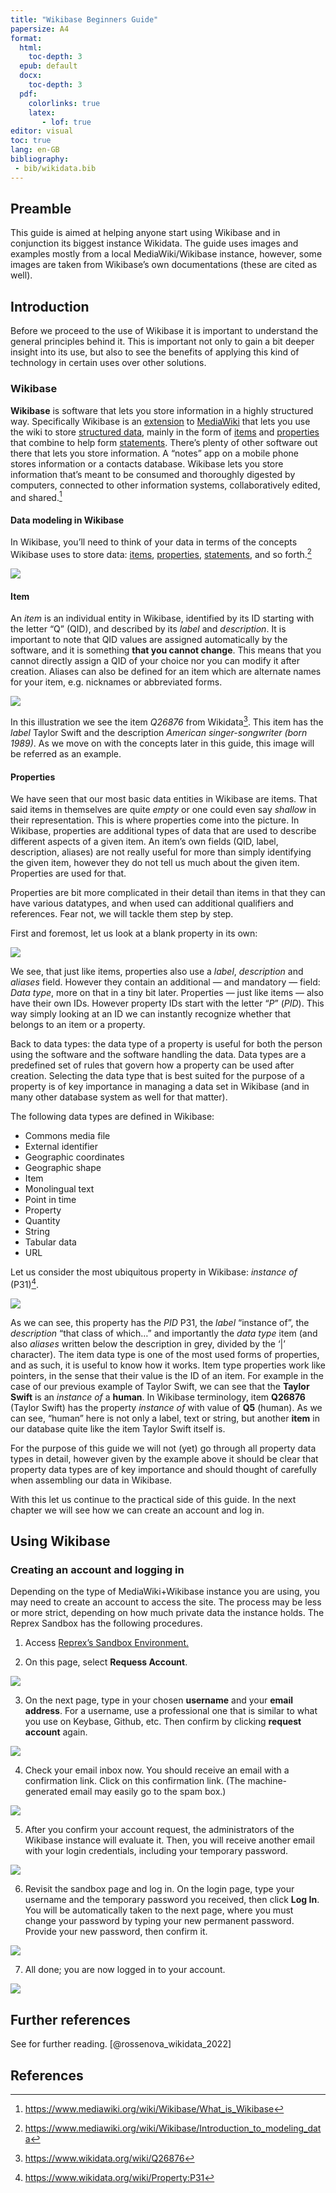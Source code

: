 ```yaml
---
title: "Wikibase Beginners Guide"
papersize: A4
format:
  html: 
    toc-depth: 3
  epub: default
  docx: 
    toc-depth: 3
  pdf:
    colorlinks: true
    latex: 
       - lof: true
editor: visual
toc: true
lang: en-GB
bibliography: 
 - bib/wikidata.bib
---
```


## Preamble

This guide is aimed at helping anyone start using Wikibase and in conjunction its biggest instance Wikidata. The guide uses images and examples mostly from a local MediaWiki/Wikibase instance, however, some images are taken from Wikibase's own documentations (these are cited as well).

## Introduction

Before we proceed to the use of Wikibase it is important to understand the general principles behind it. This is important not only to gain a bit deeper insight into its use, but also to see the benefits of applying this kind of technology in certain uses over other solutions.

### Wikibase

**Wikibase** is software that lets you store information in a highly structured way. Specifically Wikibase is an [extension](https://www.mediawiki.org/wiki/Special:MyLanguage/Wikibase/Terms#Extension "Special:MyLanguage/Wikibase/Terms") to [MediaWiki](https://www.mediawiki.org/wiki/Special:MyLanguage/Wikibase/Terms#MediaWiki "Special:MyLanguage/Wikibase/Terms") that lets you use the wiki to store [structured data](https://www.mediawiki.org/wiki/Special:MyLanguage/Wikibase/Terms#Structured_data "Special:MyLanguage/Wikibase/Terms"), mainly in the form of [items](https://www.mediawiki.org/wiki/Special:MyLanguage/Wikibase/Terms#Item "Special:MyLanguage/Wikibase/Terms") and [properties](https://www.mediawiki.org/wiki/Special:MyLanguage/Wikibase/Terms#Property "Special:MyLanguage/Wikibase/Terms") that combine to help form [statements](https://www.mediawiki.org/wiki/Special:MyLanguage/Wikibase/Terms#Statement "Special:MyLanguage/Wikibase/Terms"). There's plenty of other software out there that lets you store information. A "notes" app on a mobile phone stores information or a contacts database. Wikibase lets you store information that's meant to be consumed and thoroughly digested by computers, connected to other information systems, collaboratively edited, and shared.[^1]

[^1]: <https://www.mediawiki.org/wiki/Wikibase/What_is_Wikibase>

#### Data modeling in Wikibase

In Wikibase, you'll need to think of your data in terms of the concepts Wikibase uses to store data: [items](https://www.mediawiki.org/wiki/Special:MyLanguage/Wikibase/Terms#Item "Special:MyLanguage/Wikibase/Terms"), [properties](https://www.mediawiki.org/wiki/Special:MyLanguage/Wikibase/Terms#Property "Special:MyLanguage/Wikibase/Terms"), [statements](https://www.mediawiki.org/wiki/Special:MyLanguage/Wikibase/Terms#Statement "Special:MyLanguage/Wikibase/Terms"), and so forth.[^2]

[^2]: <https://www.mediawiki.org/wiki/Wikibase/Introduction_to_modeling_data>

![](png/wikibase/wikibase-concepts_items_properties_statements.png)

#### Item

An *item* is an individual entity in Wikibase, identified by its ID starting with the letter "Q" (QID), and described by its *label* and *description*. It is important to note that QID values are assigned automatically by the software, and it is something **that you cannot change**. This means that you cannot directly assign a QID of your choice nor you can modify it after creation. Aliases can also be defined for an item which are alternate names for your item, e.g. nicknames or abbreviated forms.

![](png/wikibase/taylor-swift_q26876_example-item-diagram.png)

::: callout-note
In this illustration we see the item *Q26876* from Wikidata[^3]. This item has the *label* Taylor Swift and the description *American singer-songwriter (born 1989)*. As we move on with the concepts later in this guide, this image will be referred as an example.
:::

[^3]: <https://www.wikidata.org/wiki/Q26876>

#### Properties

We have seen that our most basic data entities in Wikibase are items. That said items in themselves are quite *empty* or one could even say *shallow* in their representation. This is where properties come into the picture. In Wikibase, properties are additional types of data that are used to describe different aspects of a given item. An item's own fields (QID, label, description, aliases) are not really useful for more than simply identifying the given item, however they do not tell us much about the given item. Properties are used for that.

Properties are bit more complicated in their detail than items in that they can have various datatypes, and when used can additional qualifiers and references. Fear not, we will tackle them step by step.

First and foremost, let us look at a blank property in its own:

![](png/wikibase/blank-property.png)

We see, that just like items, properties also use a *label*, *description* and *aliases* field. However they contain an additional — and mandatory — field: *Data type*, more on that in a tiny bit later. Properties — just like items — also have their own IDs. However property IDs start with the letter "*P* " (*PID*). This way simply looking at an ID we can instantly recognize whether that belongs to an item or a property.

Back to data types: the data type of a property is useful for both the person using the software and the software handling the data. Data types are a predefined set of rules that govern how a property can be used after creation. Selecting the data type that is best suited for the purpose of a property is of key importance in managing a data set in Wikibase (and in many other database system as well for that matter).

::: callout-note
The following data types are defined in Wikibase:

-   Commons media file
-   External identifier
-   Geographic coordinates
-   Geographic shape
-   Item
-   Monolingual text
-   Point in time
-   Property
-   Quantity
-   String
-   Tabular data
-   URL
:::

Let us consider the most ubiquitous property in Wikibase: *instance of* (P31)[^4].

[^4]: <https://www.wikidata.org/wiki/Property:P31>

![](png/wikibase/property-P31_instance-of.png)

As we can see, this property has the *PID* P31, the *label* "instance of", the *description* "that class of which..." and importantly the *data type* item (and also *aliases* written below the description in grey, divided by the '\|' character). The item data type is one of the most used forms of properties, and as such, it is useful to know how it works. Item type properties work like pointers, in the sense that their value is the ID of an item. For example in the case of our previous example of Taylor Swift, we can see that the **Taylor Swift** is an *instance of* a **human**. In Wikibase terminology, item **Q26876** (Taylor Swift) has the property *instance of* with value of **Q5** (human). As we can see, "human" here is not only a label, text or string, but another **item** in our database quite like the item Taylor Swift itself is.

For the purpose of this guide we will not (yet) go through all property data types in detail, however given by the example above it should be clear that property data types are of key importance and should thought of carefully when assembling our data in Wikibase.

With this let us continue to the practical side of this guide. In the next chapter we will see how we can create an account and log in.

## Using Wikibase

### Creating an account and logging in

Depending on the type of MediaWiki+Wikibase instance you are using, you may need to create an account to access the site. The process may be less or more strict, depending on how much private data the instance holds. The Reprex Sandbox has the following procedures.

1. Access [Reprex's Sandbox Environment.](https://reprexbase.eu/sandbox/index.php?title=Main_Page)

2. On this page, select **Requess Account**.

![](png/wikibase/request-account_1.png)

3. On the next page, type in your chosen **username** and your **email address**. For a username, use a professional one that is similar to what you use on Keybase, Github, etc. Then confirm by clicking **request account** again. 

![](png/wikibase/request-account_2.png)

4. Check your email inbox now. You should receive an email with a confirmation link. Click on this confirmation link. (The machine-generated email may easily go to the spam box.)

![](png/wikibase/request-account_confirmation-email.png)

5. After you confirm your account request, the administrators of the Wikibase instance will evaluate it. Then, you will receive another email with your login credentials, including your temporary password. 

![](png/wikibase/request-account_email-with-temporary-login-credentials.png)

6. Revisit the sandbox page and log in. On the login page, type your username and the temporary password you received, then click **Log In**. You will be automatically taken to the next page, where you must change your password by typing your new permanent password. Provide your new password, then confirm it. 

![](png/wikibase/request-account_log-in-page.png)

7. All done; you are now logged in to your account.

![](png/wikibase/request-account_logged-in.png)




## Further references

See for further reading. [@rossenova_wikidata_2022]

## References
